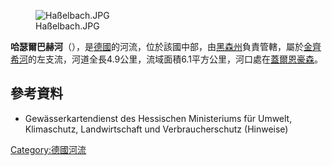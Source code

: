 {{Multiple issues|
{{Expand language|1=de|time=2020-08-25T13:29:51+00:00}}
{{Onesource|time=2020-08-25T13:29:51+00:00}}
}}
{{Coord|50|11|52.82|N|9|11|40.82|E|display=title}}
[[Image:Haßelbach.JPG|right]]

'''哈瑟爾巴赫河'''（{{lang-de|Haßelbach}}），是[[德國|德國]]的河流，位於該國中部，由[[黑森州|黑森州]]負責管轄，屬於[[金齊希河_(美因河支流)|金齊希河]]的左支流，河道全長4.9公里，流域面積6.1平方公里，河口處在[[蓋爾恩豪森|蓋爾恩豪森]]。

==參考資料==
* Gewässerkartendienst des Hessischen Ministeriums für Umwelt, Klimaschutz, Landwirtschaft und Verbraucherschutz (Hinweise)

{{Germany-geo-stub}}
[[Category:德國河流|Category:德國河流]]